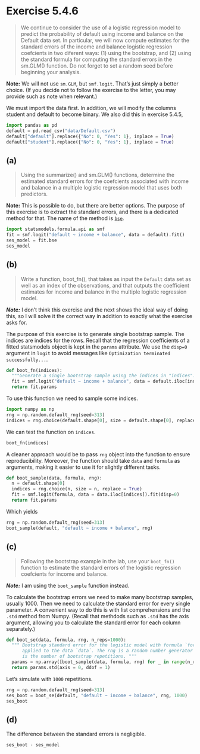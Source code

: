 # Exercise 5.4.6

>  We continue to consider the use of a logistic regression model to predict the probability of default using income and balance on the Default data set. In particular, we will now compute estimates for the standard errors of the income and balance logistic regression coefcients in two diferent ways: (1) using the bootstrap, and (2) using the standard formula for computing the standard errors in the sm.GLM() function. Do not forget to set a random seed before beginning your analysis.

**Note:** We will not use `sm.GLM`, but `smf.logit`. That's just simply a better choice. (If you decide not to follow the exercise to the letter, you may provide such as note when relevant.)

We must import the data first. In addition, we will modify the columns student and default to become binary. We also did this in exercise 5.4.5,

```python
import pandas as pd
default = pd.read_csv("data/Default.csv")
default["default"].replace({"No": 0, "Yes": 1}, inplace = True)
default["student"].replace({"No": 0, "Yes": 1}, inplace = True)
```

## (a)

> Using the summarize() and sm.GLM() functions, determine the
estimated standard errors for the coefcients associated with
income and balance in a multiple logistic regression model that
uses both predictors.

**Note:** This is possible to do, but there are better options. The purpose of this exercise is to extract the standard errors, and there is a dedicated method for that. The name of the method is [`bse`](https://www.statsmodels.org/stable/generated/statsmodels.base.distributed_estimation.DistributedResults.bse.html#statsmodels.base.distributed_estimation.DistributedResults.bse).

```python
import statsmodels.formula.api as smf
fit = smf.logit("default ~ income + balance", data = default).fit()
ses_model = fit.bse
ses_model
```

## (b)
> Write a function, boot_fn(), that takes as input the `Default` data set as well as an index of the observations, and that outputs the coefficient estimates for income and balance in the multiple logistic regression model.

***Note:*** I don't think this exercise and the next shows the ideal way of doing this, so I will solve it the correct way in addition to exactly what the exercise asks for.

The purpose of this exercise is to generate single bootstrap sample. The indices are indices for the rows. Recall that the regression coefficients of a fitted statsmodels object is kept in the `params` attribute. We use the `disp=0` argument in `logit` to avoid messages like `Optimization terminated successfully...`.
```python
def boot_fn(indices):
  """Generate a single bootstrap sample using the indices in "indices"."""
  fit = smf.logit("default ~ income + balance", data = default.iloc[indices]).fit(disp=0)
  return fit.params
```
To use this function we need to sample some indices.
```python
import numpy as np
rng = np.random.default_rng(seed=313)
indices = rng.choice(default.shape[0], size = default.shape[0], replace = True)
```
We can test the function on `indices`.
```python
boot_fn(indices)
```
A cleaner approach would be to pass `rng` object into the function to ensure reproducibility. Moreover, the function should take `data` and `formula` as arguments, making it easier to use it for slightly different tasks.
```python
def boot_sample(data, formula, rng):
  n = default.shape[0]
  indices = rng.choice(n, size = n, replace = True)
  fit = smf.logit(formula, data = data.iloc[indices]).fit(disp=0)
  return fit.params
```

Which yields
```python
rng = np.random.default_rng(seed=313)
boot_sample(default, "default ~ income + balance", rng)
```

## (c)
>  Following the bootstrap example in the lab, use your `boot_fn()` function to estimate the standard errors of the logistic regression coefcients for income and balance.

***Note:*** I am using the `boot_sample` function instead.

To calculate the bootstrap errors we need to make many bootstrap samples, usually $1000$. Then we need to calculate the standard error for every single parameter. A convenient way to do this is with list comprehensions and the `.std` method from Numpy. (Recall that methdods such as `.std` has the axis argument, allowing you to calculate the standard error for each column separately.)

```python
def boot_se(data, formula, rng, n_reps=1000):
  """ Bootstrap standard error for the logistic model with formula `formula`
      applied to the data `data`. The rng is a random number generator and `n_reps`
      is the number of bootstrap repetitions. """
  params = np.array([boot_sample(data, formula, rng) for _ in range(n_reps)])
  return params.std(axis = 0, ddof = 1)
```

Let's simulate with `1000` repetitions.
```python
rng = np.random.default_rng(seed=313)
ses_boot = boot_se(default, "default ~ income + balance", rng, 1000)
ses_boot
```
## (d)
The difference between the standard errors is negligible. 

```python
ses_boot - ses_model
```